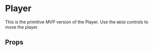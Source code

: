 
<Meta title='Player' />

# Player

This is the primitive MVP version of the Player. Use the `WASD` controls to move the player.

<Preview>
  <Story name='Player'>
    <Canvas
      style={{ height: '100vh', backgroundColor: 'black' }}
      camera={{ position: [0, 5, 0] }}
    >
      <Suspense fallback={null}>
        <Physics>
          <Player />
          <Floor />
        </Physics>
      </Suspense>
      <Lighting />
    </Canvas>
  </Story>
</Preview>

## Props

<Props of={Player} />
